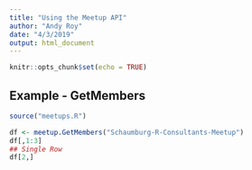 ```yaml
---
title: "Using the Meetup API"
author: "Andy Roy"
date: "4/3/2019"
output: html_document
---
```


```r
knitr::opts_chunk$set(echo = TRUE)
```

## Example - GetMembers

```r
source("meetups.R")

df <- meetup.GetMembers("Schaumburg-R-Consultants-Meetup")
df[,1:3]
## Single Row
df[2,]
```

